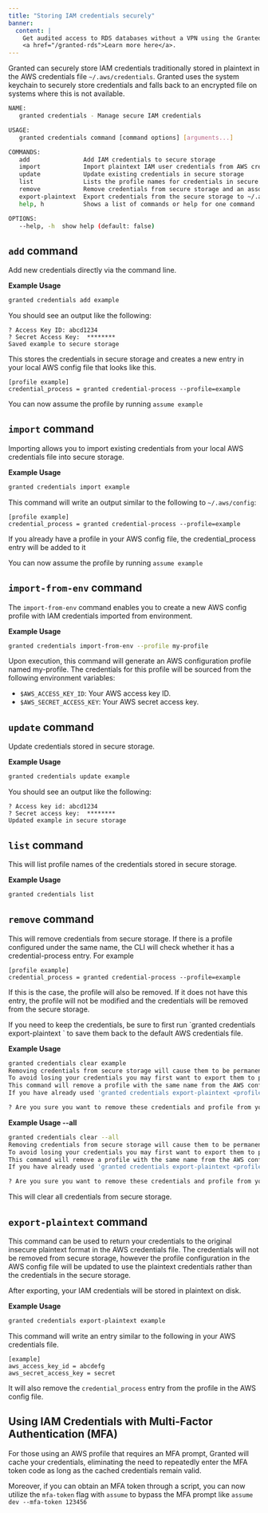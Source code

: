 ```yaml
---
title: "Storing IAM credentials securely"
banner:
  content: |
    Get audited access to RDS databases without a VPN using the Granted RDS Plugin.
    <a href="/granted-rds">Learn more here</a>.
---
```



Granted can securely store IAM credentials traditionally stored in plaintext in the AWS credentials file `~/.aws/credentials`.
Granted uses the system keychain to securely store credentials and falls back to an encrypted file on systems where this is not available.

```bash
NAME:
   granted credentials - Manage secure IAM credentials

USAGE:
   granted credentials command [command options] [arguments...]

COMMANDS:
   add               Add IAM credentials to secure storage
   import            Import plaintext IAM user credentials from AWS credentials file into secure storage
   update            Update existing credentials in secure storage
   list              Lists the profile names for credentials in secure storage
   remove            Remove credentials from secure storage and an associated profile if it exists in the AWS config file
   export-plaintext  Export credentials from the secure storage to ~/.aws/credentials file in plaintext
   help, h           Shows a list of commands or help for one command

OPTIONS:
   --help, -h  show help (default: false)
```

## `add` command

Add new credentials directly via the command line.

**Example Usage**

```bash
granted credentials add example
```

You should see an output like the following:

```
? Access Key ID: abcd1234
? Secret Access Key:  ********
Saved example to secure storage
```

This stores the credentials in secure storage and creates a new entry in your local AWS config file that looks like this.

```
[profile example]
credential_process = granted credential-process --profile=example
```

You can now assume the profile by running `assume example`

## `import` command

Importing allows you to import existing credentials from your local AWS credentials file into secure storage.

**Example Usage**

```bash
granted credentials import example
```

This command will write an output similar to the following to `~/.aws/config`:

```
[profile example]
credential_process = granted credential-process --profile=example
```

<Aside>
  If you already have a profile in your AWS config file, the credential_process
  entry will be added to it
</Aside>

You can now assume the profile by running `assume example`

## `import-from-env` command

The `import-from-env` command enables you to create a new AWS config profile with IAM credentials imported from environment.

**Example Usage**

```bash
granted credentials import-from-env --profile my-profile
```

Upon execution, this command will generate an AWS configuration profile named my-profile. The credentials for this profile will be sourced from the following environment variables:

- `$AWS_ACCESS_KEY_ID`: Your AWS access key ID.
- `$AWS_SECRET_ACCESS_KEY`: Your AWS secret access key.

## `update` command

Update credentials stored in secure storage.

**Example Usage**

```bash
granted credentials update example
```

You should see an output like the following:

```
? Access key id: abcd1234
? Secret access key:  ********
Updated example in secure storage
```

## `list` command

This will list profile names of the credentials stored in secure storage.

**Example Usage**

```bash
granted credentials list
```

## `remove` command

This will remove credentials from secure storage. If there is a profile configured under the same name, the CLI will check whether it has a credential-process entry.
For example

```
[profile example]
credential_process = granted credential-process --profile=example

```

If this is the case, the profile will also be removed. If it does not have this entry, the profile will not be modified and the credentials will be removed from the secure storage.

<Aside type="caution">
If you need to keep the credentials, be sure to first run `granted credentials export-plaintext <profile name>` to save them back to the default AWS credentials file.
</Aside>

**Example Usage**

```bash
granted credentials clear example
Removing credentials from secure storage will cause them to be permanently deleted.
To avoid losing your credentials you may first want to export them to plaintext using 'granted credentials export-plaintext <profile name>'
This command will remove a profile with the same name from the AWS config file if it has a 'credential_process = granted credential-process --profile=<profile name>'
If you have already used 'granted credentials export-plaintext <profile name>' to export the credentials, the profile will not be removed by this command.

? Are you sure you want to remove these credentials and profile from your AWS config? (Y/n)
```

**Example Usage --all**

```bash
granted credentials clear --all
Removing credentials from secure storage will cause them to be permanently deleted.
To avoid losing your credentials you may first want to export them to plaintext using 'granted credentials export-plaintext <profile name>'
This command will remove a profile with the same name from the AWS config file if it has a 'credential_process = granted credential-process --profile=<profile name>'
If you have already used 'granted credentials export-plaintext <profile name>' to export the credentials, the profile will not be removed by this command.

? Are you sure you want to remove these credentials and profile from your AWS config? (Y/n)
```

This will clear all credentials from secure storage.

## `export-plaintext` command

This command can be used to return your credentials to the original insecure plaintext format in the AWS credentials file.
The credentials will not be removed from secure storage, however the profile configuration in the AWS config file will be updated to use the plaintext credentials rather than the credentials in the secure storage.

<Aside type="caution">
  After exporting, your IAM credentials will be stored in plaintext on disk.
</Aside>

**Example Usage**

```bash
granted credentials export-plaintext example
```

This command will write an entry similar to the following in your AWS credentials file.

```
[example]
aws_access_key_id = abcdefg
aws_secret_access_key = secret
```

It will also remove the `credential_process` entry from the profile in the AWS config file.

## Using IAM Credentials with Multi-Factor Authentication (MFA)

For those using an AWS profile that requires an MFA prompt, Granted will cache your credentials, eliminating the need to repeatedly enter the MFA token code as long as the cached credentials remain valid.

Moreover, if you can obtain an MFA token through a script, you can now utilize the `mfa-token` flag with `assume` to bypass the MFA prompt like `assume dev --mfa-token 123456`
